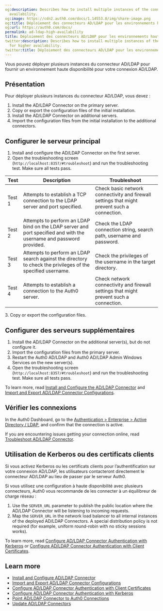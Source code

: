 ```yaml
---
og:description: Describes how to install multiple instances of the connector for higher
  availability.
og:image: https://cdn2.auth0.com/docs/1.14553.0/img/share-image.png
og:title: Déploiement des connecteurs AD/LDAP pour les environnements haute disponibilité
og:url: https://auth0.com/docs/
permalink: ad-ldap-high-availability
title: Déploiement des connecteurs AD/LDAP pour les environnements haute disponibilité
twitter:description: Describes how to install multiple instances of the connector
  for higher availability.
twitter:title: Déploiement des connecteurs AD/LDAP pour les environnements haute disponibilité
---
```


Vous pouvez déployer plusieurs instances du connecteur AD/LDAP pour fournir un environnement haute disponibilité pour votre connexion AD/LDAP.

## Présentation

Pour déployer plusieurs instances du connecteur AD/LDAP, vous devez :

1. Install the AD/LDAP Connector on the primary server.
2. Copy or export the configuration files of the initial installation.
3. Install the AD/LDAP Connector on additional servers.
4. Import the configuration files from the initial installation to the additional connectors.

## Configurer le serveur principal

1. Install and configure the AD/LDAP Connector on the first server.
2. Open the troubleshooting screen (`http://localhost:8357/#troubleshoot`) and run the troubleshooting test. Make sure all tests pass.

<table class="table"><thead>
<tr>
<th>Test</th>
<th>Description</th>
<th>Troubleshoot</th>
</tr>
</thead>
<tbody>
<tr>
<td>Test 1</td>
<td>Attempts to establish a TCP connection to the LDAP server and port specified.</td>
<td>Check basic network connectivity and firewall settings that might prevent such a connection.</td>
</tr>
<tr>
<td>Test 2</td>
<td>Attempts to perform an LDAP bind on the LDAP server and port specified and with the username and password provided.</td>
<td>Check the LDAP connection string, search path, username and password.</td>
</tr>
<tr>
<td>Test 3</td>
<td>Attempts to perform an LDAP search against the directory to check the privileges of the specified username.</td>
<td>Check the privileges of the username in the target directory.</td>
</tr>
<tr>
<td>Test 4</td>
<td>Attempts to establish a connection to the Auth0 server.</td>
<td>Check network connectivity and firewall settings that might prevent such a connection.</td>
</tr>
</tbody>
</table>
3. Copy or export the configuration files.

## Configurer des serveurs supplémentaires

1. Install the AD/LDAP Connector on the additional server(s), but do not configure it.
2. Import the configuration files from the primary server.
3. Restart the Auth0 AD/LDAP and Auth0 AD/LDAP Admin Windows Services on the new server(s).
4. Open the troubleshooting screen (`http://localhost:8357/#troubleshoot`) and run the troubleshooting test. Make sure all tests pass.

To learn more, read [Install and Configure the AD/LDAP Connector](/docs/authenticate/identity-providers/enterprise-identity-providers/active-directory-ldap/ad-ldap-connector/install-configure-ad-ldap-connector) and [Import and Export AD/LDAP Connector Configurations](/docs/authenticate/identity-providers/enterprise-identity-providers/active-directory-ldap/ad-ldap-connector/import-export-ad-ldap-connector-configs).

## Vérifier les connexions

In the <Tooltip tip="Auth0 Dashboard: Auth0's main product to configure your services." cta="View Glossary" href="/docs/glossary?term=Auth0+Dashboard">Auth0 Dashboard</Tooltip>, go to the [Authentication > Enterprise > Active Directory / LDAP](https://manage.auth0.com/#/connections/enterprise/ad), and confirm that the connection is active.

If you are encountering issues getting your connection online, read [Troubleshoot AD/LDAP Connector](/docs/troubleshoot/integration-extensibility-issues/troubleshoot-ad-ldap-connector).

## Utilisation de Kerberos ou des certificats clients

Si vous activez Kerberos ou les certificats clients pour l’authentification sur votre connexion AD/LDAP, les utilisateurs contacteront directement le connecteur AD/LDAP au lieu de passer par le serveur Auth0.

Si vous utilisez une configuration à haute disponibilité avec plusieurs connecteurs, Auth0 vous recommande de les connecter à un équilibreur de charge réseau :

1. Use the `SERVER_URL` parameter to publish the public location where the AD/LDAP Connector will be listening to incoming requests.
2. Map the `SERVER_URL` in the network load balancer to all internal instances of the deployed AD/LDAP Connectors. A special distribution policy is not required (for example, uniform round-robin with no sticky sessions works).

To learn more, read [Configure AD/LDAP Connector Authentication with Kerberos](/docs/authenticate/identity-providers/enterprise-identity-providers/active-directory-ldap/ad-ldap-connector/configure-ad-ldap-connector-with-kerberos) or [Configure AD/LDAP Connector Authentication with Client Certificates](/docs/authenticate/identity-providers/enterprise-identity-providers/active-directory-ldap/ad-ldap-connector/configure-ad-ldap-connector-client-certificates).

## Learn more

* [Install and Configure AD/LDAP Connector](/docs/authenticate/identity-providers/enterprise-identity-providers/active-directory-ldap/ad-ldap-connector/install-configure-ad-ldap-connector)
* [Import and Export AD/LDAP Connector Configurations](/docs/authenticate/identity-providers/enterprise-identity-providers/active-directory-ldap/ad-ldap-connector/import-export-ad-ldap-connector-configs)
* [Configure AD/LDAP Connector Authentication with Client Certificates](/docs/authenticate/identity-providers/enterprise-identity-providers/active-directory-ldap/ad-ldap-connector/configure-ad-ldap-connector-client-certificates)
* [Configure AD/LDAP Connector Authentication with Kerberos](/docs/authenticate/identity-providers/enterprise-identity-providers/active-directory-ldap/ad-ldap-connector/configure-ad-ldap-connector-with-kerberos)
* [Point AD/LDAP Connector to Auth0 Connections](/docs/authenticate/identity-providers/enterprise-identity-providers/active-directory-ldap/ad-ldap-connector/ad-ldap-connector-to-auth0)
* [Update AD/LDAP Connectors](/docs/authenticate/identity-providers/enterprise-identity-providers/active-directory-ldap/ad-ldap-connector/update-ad-ldap-connectors)